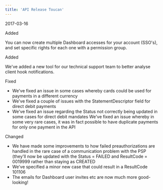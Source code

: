 ```yaml
---  
title: 'API Release Toucan'  
---  
```

<span class="date">2017-03-16</span>  
  
  
<div class="pill pill-green">Added</div>  
  

You can now create multiple Dashboard accesses for your account (SSO's), and set specific rights for each one with a permission group.  
<div class="pill pill-green">Added</div>  
  

We've added a new tool for our technical support team to better analyse client hook notifications.  
<div class="pill pill-orange">Fixed</div>  
  
- We've fixed an issue in some cases whereby cards could be used for payments in a different currency  
- We've fixed a couple of issues with the StatementDescriptor field for direct debit payments  
- We've fixed an issue regarding the Status not correctly being updated in some cases for direct debit mandates
We've fixed an issue whereby in some very rare cases, it was in fact possible to have duplicate payments for only one payment in the API  
<div class="pill pill-blue">Changed</div>
  
- We have made some improvements to how failed preauthorizations are handled in the rare case of a communication problem with the PSP (they'll now be updated with the Status = FAILED and ResultCode = 0019999 rather than staying as CREATED  
- We've specified a minor new case that could result in a ResultCode 101106  
- The emails for Dashboard user invites etc are now much more good-looking!